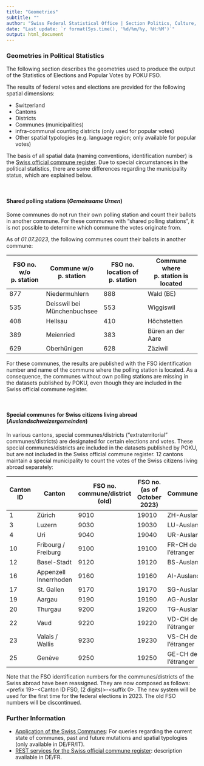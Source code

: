 ```yaml
---
title: "Geometries"
subtitle: ""
author: "Swiss Federal Statistical Office | Section Politics, Culture, Media (POKU) | Contact: poku@bfs.admin.ch"
date: "Last update: `r format(Sys.time(), '%d/%m/%y, %H:%M')`"
output: html_document
---
```


### Geometries in Political Statistics

The following section describes the geometries used to produce the output of the Statistics of Elections and Popular Votes by POKU FSO. 


The results of federal votes and elections are provided for the following spatial dimensions:

* Switzerland
* Cantons
* Districts
* Communes (municipalities)
* infra-communal counting districts (only used for popular votes)
* Other spatial typologies (e.g. language region; only available for popular votes)



The basis of all spatial data (naming conventions, identification number) is the [Swiss official commune register](https://www.bfs.admin.ch/bfs/en/home/basics/swiss-official-commune-register.html). Due to special circumstances in the political statistics, there are some differences regarding the municipality status, which are explained below.

<br>

#### Shared polling stations (*Gemeinsame Urnen*)
Some communes do not run their own polling station and count their ballots in another commune. For these communes with "shared polling stations", it is not possible to determine which commune the votes originate from.

As of *01.07.2023*, the following communes count their ballots in another commune:

| **FSO no. ** w/o p. station | **Commune w/o p. station** | **FSO no.** location of p. station| **Commune where p. station is located ** |
|----------------------------|-----------------------------|-----------------------------------|------------------------------------------|
| 877                        | Niedermuhlern               | 888                               | Wald (BE)                                |
| 535                        | Deisswil bei Münchenbuchsee | 553                               | Wiggiswil                                |
| 408                        | Hellsau                     | 410                               | Höchstetten                              |
| 389                        | Meienried                   | 383                               | Büren an der Aare                        |
| 629                        | Oberhünigen                 | 628                               | Zäziwil                                  |


For these communes, the results are published with the FSO identification number and name of the commune where the polling station is located. As a consequence, the communes without own polling stations are missing in the datasets published by POKU, even though they are included in the Swiss official commune register.

<br>


#### Special communes for Swiss citizens living abroad (*Auslandschweizergemeinden*)
In various cantons, special communes/districts ("extraterritorial" communes/districts) are designated for certain elections and votes. These special communes/districts are included in the datasets published by POKU, but are not included in the Swiss official commune register. 12 cantons maintain a special municipality  to count the votes of the Swiss citizens living abroad separately: 

| **Canton ID** | **Canton**            | **FSO no. commune/district (old)** | **FSO no. (as of October 2023)** | **Commune/district** |
|---------------|-----------------------|------------------------------------|----------------------------------|----------------------|
| 1             | Zürich                | 9010                               | 19010                            | ZH-Ausland-CH        |
| 3             | Luzern                | 9030                               | 19030                            | LU-Ausland-CH        |
| 4             | Uri                   | 9040                               | 19040                            | UR-Ausland-CH        |
| 10            | Fribourg / Freiburg   | 9100                               | 19100                            | FR-CH de l'étranger  |
| 12            | Basel-Stadt           | 9120                               | 19120                            | BS-Ausland-CH        |
| 16            | Appenzell Innerrhoden | 9160                               | 19160                            | AI-Ausland-CH        |
| 17            | St. Gallen            | 9170                               | 19170                            | SG-Ausland-CH        |
| 19            | Aargau                | 9190                               | 19190                            | AG-Ausland-CH        |
| 20            | Thurgau               | 9200                               | 19200                            | TG-Ausland-CH        |
| 22            | Vaud                  | 9220                               | 19220                            | VD-CH de l'étranger  |
| 23            | Valais / Wallis       | 9230                               | 19230                            | VS-CH de l'étranger  |
| 25            | Genève                | 9250                               | 19250                            | GE-CH de l'étranger  |

Note that the FSO identification numbers for the communes/districts of the Swiss abroad have been reassigned. They are now composed as follows: 
<prefix 19>-<Canton ID FSO, (2 digits)>-<suffix 0>. The new system will be used for the first time for the federal elections in 2023. The old FSO numbers will be discontinued.

### Further Information
* [Application of the Swiss Communes](https://www.agvchapp.bfs.admin.ch/de/communes/query): For queries regarding the current state of communes, past and future mutations and spatial typologies (only available in DE/FR/IT).
* [REST services for the Swiss official commune register](https://www.bfs.admin.ch/bfs/de/home/grundlagen/agvch/historisiertes-gemeindeverzeichnis.assetdetail.15224054.html): description available in DE/FR.

